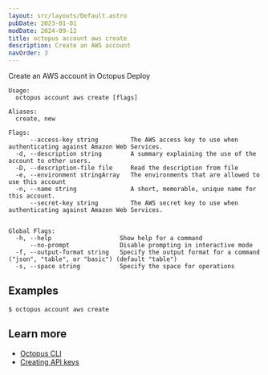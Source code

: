 ```yaml
---
layout: src/layouts/Default.astro
pubDate: 2023-01-01
modDate: 2024-09-12
title: octopus account aws create
description: Create an AWS account
navOrder: 3
---
```


Create an AWS account in Octopus Deploy

```
Usage:
  octopus account aws create [flags]

Aliases:
  create, new

Flags:
      --access-key string         The AWS access key to use when authenticating against Amazon Web Services.
  -d, --description string        A summary explaining the use of the account to other users.
  -D, --description-file file     Read the description from file
  -e, --environment stringArray   The environments that are allowed to use this account
  -n, --name string               A short, memorable, unique name for this account.
      --secret-key string         The AWS secret key to use when authenticating against Amazon Web Services.


Global Flags:
  -h, --help                   Show help for a command
      --no-prompt              Disable prompting in interactive mode
  -f, --output-format string   Specify the output format for a command ("json", "table", or "basic") (default "table")
  -s, --space string           Specify the space for operations

```

## Examples

<SamplesInstance />

```
$ octopus account aws create

```

## Learn more

- [Octopus CLI](/docs/octopus-rest-api/cli)
- [Creating API keys](/docs/octopus-rest-api/how-to-create-an-api-key)